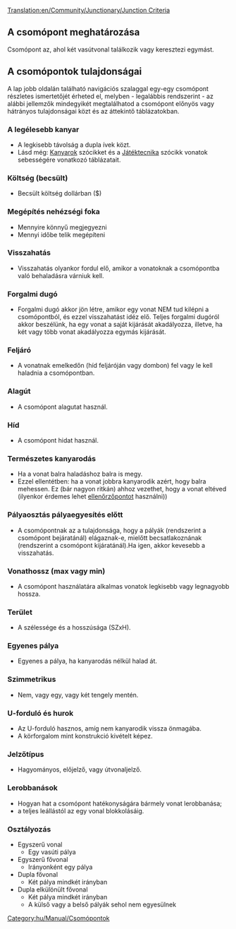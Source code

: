 [[Translation:en/Community/Junctionary/Junction Criteria]]
{{hu/Community/Junctionary/Csomópontmenü}}
==A csomópont meghatározása==
Csomópont az, ahol két vasútvonal találkozik vagy keresztezi egymást. 

==A csomópontok tulajdonságai==

A lap jobb oldalán található navigációs szalaggal egy-egy csomópont részletes ismertetőjét érheted el, melyben - legalábbis rendszerint - az alábbi jellemzők mindegyikét megtalálhatod a csomópont előnyös vagy hátrányos tulajdonságai közt és az áttekintő táblázatokban.

===A legélesebb kanyar===
* A legkisebb távolság a dupla ívek közt.
* Lásd még: [[hu/Community/Kanyarok|Kanyarok]] szócikket és a [[hu/Manual/Game Mechanics/Main Page#vonatok|Játéktecnika]] szócikk vonatok sebességére vonatkozó táblázatait.

===Költség (becsült)===
* Becsült költség dollárban ($)

===Megépítés nehézségi foka===
* Mennyire könnyű megjegyezni
* Mennyi időbe telik megépíteni

===Visszahatás===
* Visszahatás olyankor fordul elő, amikor a vonatoknak a csomópontba való behaladásra várniuk kell.

===Forgalmi dugó===
* Forgalmi dugó akkor jön létre, amikor egy vonat NEM tud kilépni a csomópontból, és ezzel visszahatást idéz elő. Teljes forgalmi dugóról akkor beszélünk, ha egy vonat a saját kijárását akadályozza, illetve, ha két vagy több vonat akadályozza egymás kijárását.

===Feljáró===
* A vonatnak emelkedőn (híd feljáróján vagy dombon) fel vagy le kell haladnia a csomópontban.

===Alagút=== 
* A csomópont alagutat használ.

===Híd===
* A csomópont hidat használ.

===Természetes kanyarodás=== 
* Ha a vonat balra haladáshoz balra is megy.
* Ezzel ellentétben: ha a vonat jobbra kanyarodik azért, hogy balra mehessen. Ez (bár nagyon ritkán) ahhoz vezethet, hogy a vonat eltéved (ilyenkor érdemes lehet [[hu/Manual/Ellenőrzőpontok|ellenőrzőpontot]] használni))

===Pályaosztás pályaegyesítés előtt===
* A csomópontnak az a tulajdonsága, hogy a pályák (rendszerint a csomópont bejáratánál) elágaznak-e, mielőtt becsatlakoznának (rendszerint a csomópont kijáratánál).Ha igen, akkor kevesebb a visszahatás.

===Vonathossz (max vagy min)===
* A csomópont használatára alkalmas vonatok legkisebb vagy legnagyobb hossza.

===Terület===
* A szélessége és a hosszúsága (SZxH).

===Egyenes pálya===
* Egyenes a pálya, ha kanyarodás nélkül halad át.

===Szimmetrikus===
* Nem, vagy egy, vagy két tengely mentén.

===U-forduló és hurok===
* Az U-forduló hasznos, amíg nem kanyarodik vissza önmagába.
* A körforgalom mint konstrukció kivételt képez.

===Jelzőtípus===
* Hagyományos, előjelző, vagy útvonaljelző.

===Lerobbanások===
* Hogyan hat a csomópont hatékonyságára bármely vonat lerobbanása;
* a teljes leállástól az egy vonal blokkolásáig.

===Osztályozás===
* Egyszerű vonal
** Egy vasúti pálya
* Egyszerű fővonal
** Irányonként egy pálya
* Dupla fővonal
** Két pálya mindkét irányban
* Dupla elkülönült fővonal
** Két pálya mindkét irányban
** A külső vagy a belső pályák sehol nem egyesülnek


[[Category:hu/Manual/Csomópontok]]